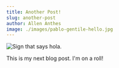 ```yaml
---
title: Another Post!
slug: another-post
author: Allen Anthes
image: ./images/pablo-gentile-hello.jpg
---
```


![Sign that says hola.](./images/pablo-gentile-hello.jpg)

This is my next blog post. I'm on a roll!
